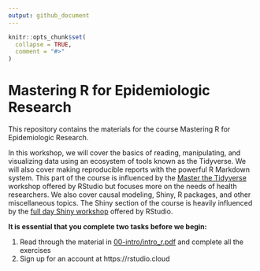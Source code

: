 ```yaml
---
output: github_document
---
```


<!-- README.md is generated from README.Rmd. Please edit that file -->

```r
knitr::opts_chunk$set(
  collapse = TRUE,
  comment = "#>"
)
```

# Mastering R for Epidemiologic Research

This repository contains the materials for the course Mastering R for Epidemiologic Research.

In this workshop, we will cover the basics of reading, manipulating, and visualizing data using an ecosystem of tools known as the Tidyverse. We will also cover making reproducible reports with the powerful R Markdown system. This part of the course is influenced by the [Master the Tidyverse](https://github.com/rstudio/master-the-tidyverse) workshop offered by RStudio but focuses more on the needs of health researchers. We also cover causal modeling, Shiny, R packages, and other miscellaneous topics. The Shiny section of the course is heavily influenced by the [full day Shiny workshop](https://github.com/dtkaplan/shinymark) offered by RStudio.

**It is essential that you complete two tasks before we begin:**

1. Read through the material in [00-intro/intro_r.pdf](00-intro/intro_r.pdf) and complete all the exercises
2. Sign up for an account at https://rstudio.cloud
